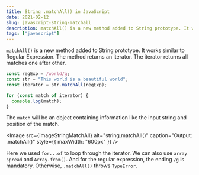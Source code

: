```yaml
---
title: String .matchAll() in JavaScript
date: 2021-02-12
slug: javascript-string-matchall
description: matchAll() is a new method added to String prototype. It works similar to Regular Expression. The method returns an iterator. The iterator returns all matches one after other.
tags: ["javascript"]
---
```



`matchAll()` is a new method added to String prototype. It works similar to Regular Expression. The method returns an iterator. The iterator returns all matches one after other.

```javascript
const regExp = /world/g;
const str = "This world is a beautiful world";
const iterator = str.matchAll(regExp);

for (const match of iterator) {
  console.log(match);
}
```

The `match` will be an object containing information like the input string and position of the match.

<Image
  src={imageStringMatchAll}
  alt="string.matchAll()"
  caption="Output: .matchAll()"
  style={{ maxWidth: "600px" }}
/>

Here we used `for...of` to loop through the iterator. We can also use `array spread` and `Array.from()`. And for the regular expression, the ending `/g` is mandatory. Otherwise, `.matchAll()` throws `TypeError`.
